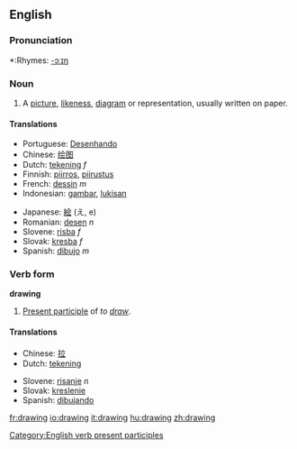 ==English==

===Pronunciation===
*:Rhymes: [[Rhymes:English:-ɔːɪŋ|-ɔːɪŋ]]

=== Noun ===
{{en-noun}}

#A [[picture]], [[likeness]], [[diagram]] or representation, usually written on paper.

==== Translations ====
{{top}}
*Portuguese: [[Desenhando]]
*Chinese: [[绘图]]
*Dutch: [[tekening]] ''f''
*Finnish: [[piirros]], [[piirustus]]
*French: [[dessin]] ''m''
*Indonesian: [[gambar]], [[lukis|lukisan]]
{{mid}}
*Japanese: [[絵]] (え, e)
*Romanian: [[desen]] ''n''
*Slovene: [[risba]] ''f''
*Slovak: [[kresba]] ''f''
*Spanish: [[dibujo]] ''m''
{{bottom}}

===Verb form===
'''drawing'''

# [[Present participle]] of ''to [[draw]]''.

[[Category:English verb present participles]]


==== Translations ====
{{top}}
*Chinese: [[拉]]
*Dutch: [[tekening]]
{{mid}}
*Slovene: [[risanje]] ''n''
*Slovak: [[kreslenie]]
*Spanish: [[dibujando]]
{{bottom}}

[[fr:drawing]]
[[io:drawing]]
[[it:drawing]]
[[hu:drawing]]
[[zh:drawing]]
